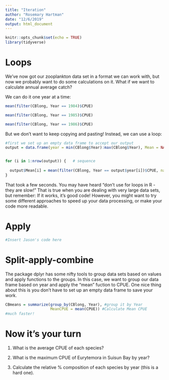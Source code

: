 ```yaml
---
title: "Iteration"
author: "Rosemary Hartman"
date: "12/6/2019"
output: html_document
---
```


```r
knitr::opts_chunk$set(echo = TRUE)
library(tidyverse)
```


#	Loops

We've now got our zooplankton data set in a format we can work with, but now we probably want to do some calculations on it. What if we want to calculate annual average catch?

We can do it one year at a time:
```r

mean(filter(CBlong, Year == 1984)$CPUE)

mean(filter(CBlong, Year == 1985)$CPUE)

mean(filter(CBlong, Year == 1986)$CPUE)

```
But we don't want to keep copying and pasting! Instead, we can use a loop:


```r

#first we set up an empty data frame to accept our output
output = data.frame(year = min(CBlong$Year):max(CBlong$Year), Mean = NA)


for (i in 1:nrow(output)) {   # sequence
  
  output$Mean[i] = mean(filter(CBlong, Year == output$year[i])$CPUE, na.rm = T)  #body
}

```

That took a few seconds. You may have heard "don't use for loops in R - they are slow!" That is true when you are dealing with very large data sets, but remember: If it works, it's good code! However, you might want to try some different approaches to speed up your data processing, or make your code more readable.


# Apply

```r
#Insert Jason's code here
```


# Split-apply-combine

The package dplyr has some nifty tools to group data sets based on values and apply functions to the groups. In this case, we want to group our data frame based on year and apply the "mean" fuction to CPUE. One nice thing about this is you don't have to set up an empty data frame to save your work.

```r

CBmeans = summarize(group_by(CBlong, Year), #group it by Year
                    MeanCPUE = mean(CPUE)) #Calculate Mean CPUE
#much faster!


```
# Now it's your turn

1. What is the average CPUE of each species?

2. What is the maximum CPUE of Eurytemora in Suisun Bay by year?

3. Calculate the relative % composition of each species by year (this is a hard one).
